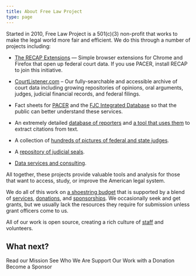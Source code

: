 ```yaml
---
title: About Free Law Project
type: page
---
```


Started in 2010, Free Law Project is a 501(c)(3) non-profit that works to make the legal world more fair and efficient. We do this through a number of projects including:

 - [The RECAP Extensions][recap] &mdash; Simple browser extensions for Chrome and Firefox that open up federal court data. If you use PACER, install RECAP to join this initiative.
 
 - [CourtListener.com][cl] &ndash; Our fully-searchable and accessible archive of court data including growing repositories of opinions, oral arguments, judges, judicial financial records, and federal filings.
 
 - Fact sheets for [PACER][p-fs] and the [FJC Integrated Database][fjc-fs] so that the public can better understand these services.
 
 - An extremely detailed [database of reporters][rdb] and [a tool that uses them][eyecite] to extract citations from text.
 
 - A collection of [hundreds of pictures of federal and state judges][pic-db].
 
 - A [repository of judicial seals][seal-db].
 
 - [Data services and consulting][serv].
 
All together, these projects provide valuable tools and analysis for those that want to access, study, or improve the American legal system.

We do all of this work on [a shoestring budget][budget] that is supported by a blend of [services][serv], [donations][donate], and [sponsorships][spon].  We occasionally seek and get grants, but we usually lack the resources they require for submission unless grant officers come to us. 

All of our work is open source, creating a rich culture of [staff][who] and volunteers.
 
## What next?

<div className="grid grid-cols-2 gap-8">
    <WideWhiteButton href="/mission/">Read our Mission</WideWhiteButton>
    <WideWhiteButton href="/team/">See Who We Are</WideWhiteButton>
    <WideWhiteButton href="/donate/">Support Our Work<span className="hidden md:inline"> with a Donation</span></WideWhiteButton>
    <WideWhiteButton href="/become-a-sponsor/">Become a Sponsor</WideWhiteButton>
</div>


[recap]: /recap/
[cl]: https://www.courtlistener.com/
[p-fs]: /pacer-facts/
[fjc-fs]: /idb-facts/
[rdb]: /projects/reporters-db/
[pic-db]: /projects/judge-pics/
[seal-db]: /projects/seal-rookery/
[serv]: /data-consulting/
[budget]: /non-profit-documents/
[donate]: /donate/
[spon]: /sponsors/
[who]: /team/
[eyecite]: /projects/eyecite/